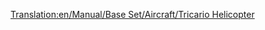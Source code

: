 [[Translation:en/Manual/Base Set/Aircraft/Tricario Helicopter]]
{{en/Manual/Base Set/Aircraft/Aircraft|Cost=$61,522
|Speed=322 kph (200 MPH)
|Annual=$4,556
|Designed=1957
|Lifespan=20
|Capacity=40 passengers & 15 bags of mail
|Description=The Tricario Helicopter is the first helicopter.
|Real-life=Sikorsky Helicopter (Model unknown)
}}